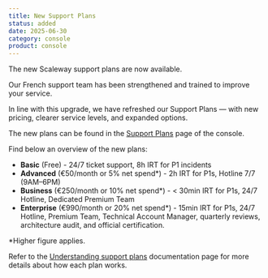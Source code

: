 ```yaml
---
title: New Support Plans
status: added
date: 2025-06-30
category: console
product: console
---
```


The new Scaleway support plans are now available.

Our French support team has been strengthened and trained to improve your service.

In line with this upgrade, we have refreshed our Support Plans — with new pricing, clearer service levels, and expanded options.

The new plans can be found in the [Support Plans](https://console.scaleway.com/support/plans) page of the console.

Find below an overview of the new plans:

- **Basic** (Free) - 24/7 ticket support, 8h IRT for P1 incidents
- **Advanced** (€50/month or 5% net spend*) - 2h IRT for P1s, Hotline 7/7 (9AM–6PM)
- **Business** (€250/month or 10% net spend*) - < 30min IRT for P1s, 24/7 Hotline, Dedicated Premium Team
- **Enterprise** (€990/month or 20% net spend*) - 15min IRT for P1s, 24/7 Hotline, Premium Team, Technical Account Manager, quarterly reviews, architecture audit, and official certification.

*Higher figure applies.

Refer to the [Understanding support plans](/account/reference-content/understanding-support-plans) documentation page for more details about how each plan works.
